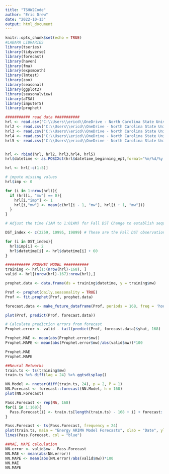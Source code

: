 ```yaml
---
title: "TSHW2Code"
author: "Eric Drew"
date: "2022-10-13"
output: html_document
---
```


```r
knitr::opts_chunk$set(echo = TRUE)
#LABARR LIBRARIES
library(tseries)
library(tidyverse)
library(forecast)
library(haven)
library(fma)
library(expsmooth)
library(lmtest)
library(zoo)
library(seasonal)
library(ggplot2)
library(seasonalview)
library(aTSA)
library(imputeTS)
library(prophet)
```

```r
########### read data ########### 
hrl <- read.csv('C:\\Users\\ericd\\OneDrive - North Carolina State University\\Desktop\\AA502\\Time Series II\\Homework 1\\hrl_load_metered.csv')
hrl2 <- read.csv('C:\\Users\\ericd\\OneDrive - North Carolina State University\\Desktop\\AA502\\Time Series II\\Homework 1\\hrl_load_metered - test1.csv')
hrl3 <- read.csv('C:\\Users\\ericd\\OneDrive - North Carolina State University\\Desktop\\AA502\\Time Series II\\Homework 1\\hrl_load_metered - test2.csv')
hrl4 <- read.csv('C:\\Users\\ericd\\OneDrive - North Carolina State University\\Desktop\\AA502\\Time Series II\\Homework 2\\hrl_load_metered - test3.csv')
hrl5 <- read.csv('C:\\Users\\ericd\\OneDrive - North Carolina State University\\Desktop\\AA502\\Time Series II\\Homework 2\\hrl_load_metered - test4.csv')


hrl <- rbind(hrl, hrl2, hrl3,hrl4, hrl5)
hrl$datetime <- as.POSIXct(hrl$datetime_beginning_ept,format="%m/%d/%y %H:%M")

hrl <- hrl[-c(1:5)]

# impute missing values
hrl$imp <- 0

for (i in 1:nrow(hrl)){
  if (hrl[i, "mw"] == 0){
    hrl[i,"imp"] <- 1
    hrl[i,"mw"] <- mean(c(hrl[i - 1, "mw"], hrl[i + 1, "mw"]))
  }
}

# Adjust the time (1AM to 1:01AM) for Fall DST Change to establish sequence

DST_index <- c(2259, 10995, 19899) # These are the Fall DST observations

for (i in DST_index){
  hrl$imp[i] <- 2
  hrl$datetime[i] <- hrl$datetime[i] + 60
}

########### PROPHET MODEL ###########
training <- hrl[1:(nrow(hrl)-168), ]
valid <- hrl[(nrow(hrl)-167):nrow(hrl),]
```


```r
prophet.data <- data.frame(ds = training$datetime, y = training$mw)

Prof <- prophet(daily.seasonality = TRUE)
Prof <- fit.prophet(Prof, prophet.data)

forecast.data <- make_future_dataframe(Prof, periods = 168, freq = 'hour')

plot(Prof, predict(Prof, forecast.data)) 

# Calculate prediction errors from forecast
Prophet.error <- valid - tail(predict(Prof, forecast.data)$yhat, 168)

Prophet.MAE <- mean(abs(Prophet.error$mw))
Prophet.MAPE <- mean(abs(Prophet.error$mw)/abs(valid$mw))*100

Prophet.MAE
Prophet.MAPE

```

```r
##Neural Networks
train.ts <- ts(training$mw)
train.ts %>% diff(lag = 24) %>% ggtsdisplay()

NN.Model <- nnetar(diff(train.ts, 24), p = 2, P = 1)
NN.Forecast <- forecast::forecast(NN.Model, h = 168)
plot(NN.Forecast)

Pass.Forecast <- rep(NA, 168)
for(i in 1:168){
  Pass.Forecast[i] <- train.ts[length(train.ts) - 168 + i] + forecast::forecast(NN.Model, h = 168)$mean[i]
}

Pass.Forecast <- ts(Pass.Forecast, frequency = 24)
plot(train.ts, main = "Energy ARIMA Model Forecasts", xlab = "Date", ylab = "Megawatt Usage")
lines(Pass.Forecast, col = "blue")

##MAE, MAPE calculation
NN.error <- valid$mw - Pass.Forecast
NN.MAE <- mean(abs(NN.error))
NN.MAPE <- mean(abs(NN.error)/abs(valid$mw))*100
NN.MAE
NN.MAPE
```











